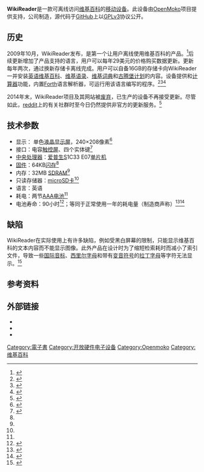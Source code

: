 {{NoteTA|G1=IT}}
{{Infobox Information appliance
| name = WikiReader
| image = [[File:WikiReader_virtual_keyboard.jpg|265px]]
| caption = 一台放置于实体书本上的WikiReader
| developer = [[OpenMoko|OpenMoko]]
| manufacturer = Pandigital
| type = [[电子阅读器|电子阅读器]]
| power = 两节[[AAA电池|AAA电池]]
| cpu = [[爱普生|爱普生]]S1C33 E07[[单片机|单片机]]
| storage = [[MicroSD卡|MicroSD卡]]
| display = 黑白[[触控屏|触控屏]]
| input = 触控输入
| dimensions = {{cvt|100x100x20|mm}}
| weight = {{convert|120|g|oz}}
| website = {{官方网站}}
}}'''WikiReader'''是一款可离线访问[[维基百科|维基百科]]的[[移动设备|移动设备]]。此设备由[[OpenMoko|OpenMoko]]项目提供支持，{{Le|Pandigital|Pandigital (company)}}公司制造，源代码于[[GitHub|GitHub]]上以[[GPLv3|GPLv3]]协议公开。

== 历史 ==
2009年10月，WikiReader发布，是第一个让用户离线使用维基百科的产品。<ref>{{Cite web|title=OpenMoko Launches WikiReader|url=https://diff.wikimedia.org/2009/10/13/openmoko-launches-wikireader/|accessdate=2021-01-15|date=2009-10-14|last=Moeller|first=Erik|work=Diff|language=en-US|archive-date=2021-01-15|archive-url=https://web.archive.org/web/20210115042829/https://diff.wikimedia.org/2009/10/13/openmoko-launches-wikireader/|dead-url=no}}</ref>后续更新增加了产品支持的语言，用户可以每年29美元的价格购买数据更新。更新每年两次，通过换新存储卡离线完成。用户可以自备16GB的存储卡向WikiReader一并安装[[英语维基百科|英语维基百科]]、[[维基语录|维基语录]]、[[维基词典|维基词典]]和[[古腾堡计划|古腾堡计划]]的内容。设备提供{{Le|家长控制|Parental control}}和[[计算器|计算器]]功能，内置[[Forth|Forth]]语言解析器，可运行用该语言编写的程序。<ref>{{Cite web|title=WikiReader Puts Wikipedia in Your Pocket|url=https://tidbits.com/2009/10/15/wikireader-puts-wikipedia-in-your-pocket/|accessdate=2021-01-15|date=2009-10-15|work=TidBITS|language=en|archive-date=2020-08-09|archive-url=https://web.archive.org/web/20200809195636/https://tidbits.com/2009/10/15/wikireader-puts-wikipedia-in-your-pocket/|dead-url=no}}</ref><ref>{{Cite web|title=wikireader/wikireader - Software information|url=https://github.com/wikireader/wikireader|accessdate=2021-01-15|author=|date=|format=|work=GitHub|publisher=|language=en|archive-date=2020-11-13|archive-url=https://web.archive.org/web/20201113014237/https://github.com/wikireader/wikireader|dead-url=no}}</ref><ref>{{Cite web|title=WikiReader Development Site: Downloads|url=http://dev.thewikireader.com/language-packs/#|accessdate=|author=|date=|format=|publisher=|language=|archiveurl=https://web.archive.org/web/20130531011901/http://dev.thewikireader.com/language-packs/|archivedate=2013-05-31|dead-url=yes}}</ref>

2014年末，WikiReader项目及其网站被[[废弃软件|废弃]]，已生产的设备不再接受更新。尽管如此，[[reddit|reddit]]上的有关社群时至今日仍然提供非官方的更新服务。<ref>{{Cite web|title=Pandigital's Openmoko Wikireader - r/wikireader|url=https://www.reddit.com/r/wikireader/|accessdate=2021-01-14|author=|date=|format=|work=reddit|publisher=|language=|archive-date=2020-11-18|archive-url=https://web.archive.org/web/20201118233537/https://www.reddit.com/r/wikireader/|dead-url=no}}</ref>

== 技术参数 ==
* 显示： 单色[[液晶显示屏|液晶显示屏]]，240×208像素<ref name=specifications>{{cite web |url=https://github.com/wikireader/wikireader/wiki/Hardware-Specifications |title=The WikiReader contains the following major hardware components |last=Hall |first=Christopher |archive-url=https://www.webcitation.org/63qpjwKzg?url=https://github.com/wikireader/wikireader/wiki/Hardware-Specifications |archive-date=2011-12-11 |dead-url=no |date=2010-10-15 |publisher=[[GitHub|GitHub]] |access-date=2011-12-11 }}</ref>
* 接口：电容[[触控屏|触控屏]]、四个实体键<ref>{{cite news |title=Wikipedia in your pocket |first=Mark |last=Gibbs |url=http://www.networkworld.com/columnists/2010/062110-gearhead.html |work=[[Network_World|Network World]] |archive-url=https://www.webcitation.org/63qpllnDy?url=http://www.networkworld.com/columnists/2010/062110-gearhead.html |archive-date=2011-12-11 |dead-url=no |date=2010-06-18 |access-date=2011-12-11 }}</ref>
* [[中央处理器|中央处理器]]：[[爱普生|爱普生]]S1C33 E07[[单片机|单片机]]
* [[固件|固件]]：64KB[[闪存|闪存]]<ref name=specifications />
* 内存：32MB [[SDRAM|SDRAM]]<ref name=specifications />
* 只读存储器：[[microSD卡|microSD卡]]<ref name=specifications />
* 语言：英语
* 耗电：两节[[AAA电池|AAA电池]]<ref name=specifications />
* 电池寿命：90小时<ref>{{cite news |title=Openmoko WikiReader: Portable Wikipedia in Your Pocket |first=Christopher |last=Segot |url=http://www.olpcnews.com/content/education/wikireader_portable_wikipedia.html |work=OLPC News |date=2009-10-21 |archive-url=https://www.webcitation.org/64k8BMdKV?url=http://www.olpcnews.com/content/education/wikireader_portable_wikipedia.html |archive-date=2012-01-16 |dead-url=no |access-date=2012-01-16 }}</ref>；等同于正常使用一年的耗电量（制造商声称）<ref>{{cite news |title=WikiReader Puts Wikipedia in Your Pocket |first=Adam C. |last=Engst |url=http://tidbits.com/article/10650 |work=[[TidBITS|TidBITS]] |archive-url=https://www.webcitation.org/63qlo6EhQ?url=http://tidbits.com/article/10650 |archive-date=2011-12-11 |dead-url=no |date=2009-10-15 |access-date=2011-12-11 }}</ref><ref>{{cite web |url=http://www.thewikireader.com/features/ |title=Features |publisher=[[Openmoko|Openmoko]] |archive-url=https://www.webcitation.org/64k8RZrKq?url=http://www.thewikireader.com/features/ |archive-date=2012-01-16 |dead-url=yes |access-date=2012-01-16 }}</ref>

== 缺陷 ==
WikiReader在实际使用上有许多缺陷，例如受黑白屏幕的限制，只能显示维基百科的文本内容而不能显示图像。此外产品在设计时为了缩短检索耗时而减小了索引文件，导致一些[[国际音标|国际音标]]、[[西里尔字母|西里尔字母]]和带有[[变音符号|变音符号]]的[[拉丁字母|拉丁字母]]等字符无法显示。<ref>{{Cite web|title=wikireader/wikireader/BUGS|url=https://github.com/wikireader/wikireader|accessdate=2021-01-14|author=hxw|date=2010-05-12|format=|work=GitHub|publisher=|language=en|archive-date=2020-11-13|archive-url=https://web.archive.org/web/20201113014237/https://github.com/wikireader/wikireader|dead-url=no}}</ref>

== 参考资料 ==
{{Reflist}}

== 外部链接 ==
{{portal|维基百科}}
* {{官方网站|}}
* {{GitHub|link=no|wikireader/wikireader}}
* {{Commons category-inline|WikiReader device}}

{{维基媒体基金会}}
{{维基百科}}

[[Category:電子書|Category:電子書]]
[[Category:开放硬件电子设备|Category:开放硬件电子设备]]
[[Category:Openmoko|Category:Openmoko]]
[[Category:维基百科|Category:维基百科]]